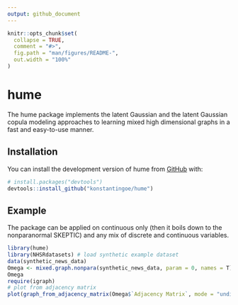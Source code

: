 ```yaml
---
output: github_document
---
```


<!-- README.md is generated from README.Rmd. Please edit that file -->

```r
knitr::opts_chunk$set(
  collapse = TRUE,
  comment = "#>",
  fig.path = "man/figures/README-",
  out.width = "100%"
)
```

# hume

<!-- badges: start -->
<!-- badges: end -->

The hume package implements the latent Gaussian and the latent Gaussian copula modeling approaches to learning mixed high dimensional graphs in a fast and easy-to-use manner.  

## Installation

You can install the development version of hume from [GitHub](https://github.com/) with:

``` r
# install.packages("devtools")
devtools::install_github("konstantingoe/hume")
```

## Example

The package can be applied on continuous only (then it boils down to the nonparanormal SKEPTIC) and any mix of discrete and continuous variables.

```r
library(hume)
library(NHSRdatasets) # load synthetic example dataset 
data(synthetic_news_data)
Omega <- mixed.graph.nonpara(synthetic_news_data, param = 0, names = T) # set additional high-dim penalty to 0
Omega
require(igraph)
# plot from adjacency matrix
plot(graph_from_adjacency_matrix(Omega$`Adjacency Matrix`, mode = "undirected", diag = F),vertex.size=30)
```
